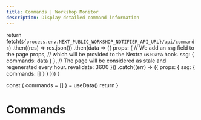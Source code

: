 ```yaml
---
title: Commands | Workshop Monitor
description: Display detailed command information
---
```





  return fetch(`${process.env.NEXT_PUBLIC_WORKSHOP_NOTIFIER_API_URL}/api/commands`)
    .then((res) => res.json())
    .then(data => ({
      props: {
        // We add an `ssg` field to the page props,
        // which will be provided to the Nextra `useData` hook.
        ssg: {
          commands: data
        }
      },
      // The page will be considered as stale and regenerated every hour.
      revalidate: 3600
    }))
    .catch((err) => ({
      props: {
        ssg: {
          commands: []
        }
      }
    }))
}

  const { commands = [] } = useData()
  return <CommandAccordion commands={commands}/>
}
 
# Commands

<WorkshopNotifierCommandAccordion />
